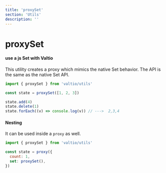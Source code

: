 ```yaml
---
title: 'proxySet'
section: 'Utils'
description: ''
---
```


# proxySet

#### use a js Set with Valtio

This utility creates a proxy which mimics the native Set behavior. The API is the same as the native Set API.

```js
import { proxySet } from 'valtio/utils'

const state = proxySet([1, 2, 3])

state.add(4)
state.delete(1)
state.forEach((v) => console.log(v)) // --->  2,3,4
```

#### Nesting

It can be used inside a `proxy` as well.

```js
import { proxySet } from 'valtio/utils'

const state = proxy({
  count: 1,
  set: proxySet(),
})
```
